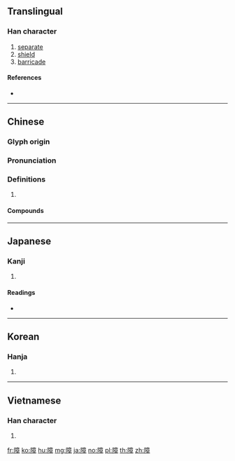 {{character info/new}}
==Translingual==

===Han character===
{{Han char|rn=170|rad=阜|as=11|sn=14|four=70246|canj=NLYTJ|ids=⿰阝章}}

# [[separate]]
# [[shield]]
# [[barricade]]

====References====
* {{Han ref|kx=1359.290|dkj=41821|hdz=64155.030|uh=969C|ud=38556|bh=BBD9|bd=48089}}

----

==Chinese==
{{zh-forms}}

===Glyph origin===
{{Han etym}}

===Pronunciation===
{{zh-pron
|m=zhàng
|c=zoeng3
|h=pfs=
|md=
|mn=qz,tw,xm:chiòng/tw,zz:chiàng/qz,tw,zz:chiong
|mn_note=chiòng/chiàng - literary; chiong - vernacular (俗)
|w=
|mc=y
|oc=y
|cat=
}}

===Definitions===
{{zh-hanzi}}

# {{rfdef|lang=zh}}

====Compounds====
{{zh-der|亭障|意識障礙|內障|凝血障礙|惡障|二障|屏障|孽障種子|孽障|保障|三障|業障|步障|災障|扳障|故障|智障|板障|理障|熱障|發音障礙|殘障|白內障|煙燄障天|綠內障|罪障|障子|聽障|音障|聽力障礙|青紗障|路障|纏障|魔障|障礙|風障|障眼法|障翳|障礙物|障塞|障泥|障蔽|身心障礙|肢體殘障|障礙賽跑|行障}}

----

==Japanese==

===Kanji===
{{ja-kanji|grade=6|rs=阜11}}

# {{defn|lang=ja|sort=阜11}}

====Readings====
* {{ja-readings|on=[[しょう]] (shō)|kun=[[さわる]] (sawaru), [[へだて]] (hedate), [[ふせぐ]] (fusegu)}}

----

==Korean==

===Hanja===
{{ko-hanja|hangeul=장|eumhun=|rv=jang|mr=chang|y=cang}}

# {{defn|lang=ko|sort=阜11}}

----

==Vietnamese==

===Han character===
{{vi-hantu|[[chướng]]|rs=阜11}}

# {{defn|lang=vi|sort=阜11}}

[[fr:障]]
[[ko:障]]
[[hu:障]]
[[mg:障]]
[[ja:障]]
[[no:障]]
[[pl:障]]
[[th:障]]
[[zh:障]]